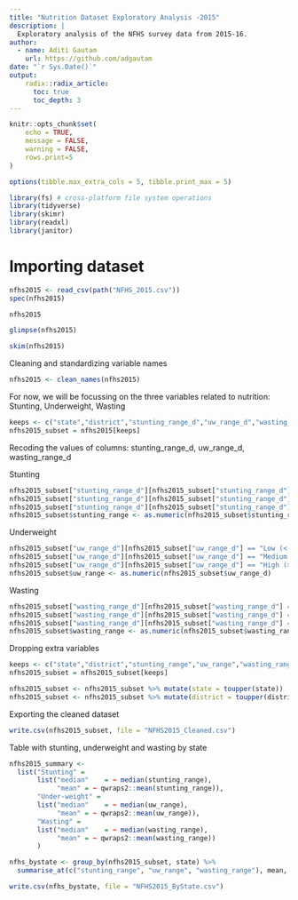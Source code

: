 ```yaml
---
title: "Nutrition Dataset Exploratory Analysis -2015"
description: |
  Exploratory analysis of the NFHS survey data from 2015-16. 
author:
  - name: Aditi Gautam
    url: https://github.com/adgautam
date: "`r Sys.Date()`"
output: 
    radix::radix_article:
      toc: true
      toc_depth: 3
---
```


```r
knitr::opts_chunk$set(
	echo = TRUE,
	message = FALSE,
	warning = FALSE,
	rows.print=5
)

options(tibble.max_extra_cols = 5, tibble.print_max = 5)

library(fs) # cross-platform file system operations
library(tidyverse)
library(skimr)
library(readxl)
library(janitor)
```

# Importing dataset

```r
nfhs2015 <- read_csv(path("NFHS_2015.csv"))
spec(nfhs2015)
```

```r
nfhs2015
```

```r
glimpse(nfhs2015)
```

```r
skim(nfhs2015)
```

Cleaning and standardizing variable names

```r
nfhs2015 <- clean_names(nfhs2015)
```

For now, we will be focussing on the three variables related to nutrition: Stunting, Underweight, Wasting

```r
keeps <- c("state","district","stunting_range_d","uw_range_d","wasting_range_d","rural_population","urban_population","total_population","x12_women_who_are_literate_percent","x13_men_who_are_literate_percent")
nfhs2015_subset = nfhs2015[keeps]
```

Recoding the values of columns: stunting_range_d, uw_range_d, wasting_range_d

Stunting
```r
nfhs2015_subset["stunting_range_d"][nfhs2015_subset["stunting_range_d"] == "Low (< 25%)"] <- "0"
nfhs2015_subset["stunting_range_d"][nfhs2015_subset["stunting_range_d"] == "Medium (25% - 40%)"] <- "0.5"
nfhs2015_subset["stunting_range_d"][nfhs2015_subset["stunting_range_d"] == "High (> 40%)"] <- "1"
nfhs2015_subset$stunting_range <- as.numeric(nfhs2015_subset$stunting_range_d)
```

Underweight
```r
nfhs2015_subset["uw_range_d"][nfhs2015_subset["uw_range_d"] == "Low (< 20%)"] <- "0"
nfhs2015_subset["uw_range_d"][nfhs2015_subset["uw_range_d"] == "Medium (20% - 40%)"] <- "0.5"
nfhs2015_subset["uw_range_d"][nfhs2015_subset["uw_range_d"] == "High (> 40%)"] <- "1"
nfhs2015_subset$uw_range <- as.numeric(nfhs2015_subset$uw_range_d)
```

Wasting
```r
nfhs2015_subset["wasting_range_d"][nfhs2015_subset["wasting_range_d"] == "Low (< 15%)"] <- "0"
nfhs2015_subset["wasting_range_d"][nfhs2015_subset["wasting_range_d"] == "Medium (15% - 25%)"] <- "0.5"
nfhs2015_subset["wasting_range_d"][nfhs2015_subset["wasting_range_d"] == "High (> 25%)"] <- "1"
nfhs2015_subset$wasting_range <- as.numeric(nfhs2015_subset$wasting_range_d)
```

Dropping extra variables

```r
keeps <- c("state","district","stunting_range","uw_range","wasting_range","rural_population","urban_population","total_population","x12_women_who_are_literate_percent","x13_men_who_are_literate_percent")
nfhs2015_subset = nfhs2015_subset[keeps]
```

```r
nfhs2015_subset <- nfhs2015_subset %>% mutate(state = toupper(state))
nfhs2015_subset <- nfhs2015_subset %>% mutate(district = toupper(district))
```

Exporting the cleaned dataset

```r
write.csv(nfhs2015_subset, file = "NFHS2015_Cleaned.csv")
```

Table with stunting, underweight and wasting by state

```r
nfhs2015_summary <-
  list("Stunting" =
       list("median"    = ~ median(stunting_range),
            "mean" = ~ qwraps2::mean(stunting_range)),
       "Under-weight" =
       list("median"    = ~ median(uw_range),
            "mean" = ~ qwraps2::mean(uw_range)),
       "Wasting" =
       list("median"    = ~ median(wasting_range),
            "mean" = ~ qwraps2::mean(wasting_range))
       )
```

```r
nfhs_bystate <- group_by(nfhs2015_subset, state) %>% 
  summarise_at(c("stunting_range", "uw_range", "wasting_range"), mean, na.rm = TRUE)
```

```r
write.csv(nfhs_bystate, file = "NFHS2015_ByState.csv")
```


